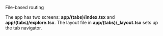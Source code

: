 
<RawH3>File-based routing</RawH3>

The app has two screens: **app/(tabs)/index.tsx** and **app/(tabs)/explore.tsx**. The layout file in **app/(tabs)/\_layout.tsx** sets up the tab navigator.
